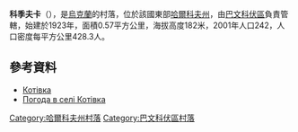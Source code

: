 

{{coord|48|48|21|N|36|50|15|E|scale:100000_region:UA|display=title}}

'''科季夫卡'''（{{lang-uk|Котівка}}），是[[烏克蘭|烏克蘭]]的村落，位於該國東部[[哈爾科夫州|哈爾科夫州]]，由[[巴文科伏區|巴文科伏區]]負責管轄，始建於1923年，面積0.57平方公里，海拔高度182米，2001年人口242，人口密度每平方公里428.3人。

==參考資料==
* [http://gska2.rada.gov.ua/pls/z7502/A005?rdat1=09.01.2009&rf7571=32176 Котівка]{{dead link|date=2018年4月 |bot=InternetArchiveBot |fix-attempted=yes }}
* [http://weather.in.ua/ua/har'kovskaja/11776 Погода в селі Котівка] {{Wayback|url=http://weather.in.ua/ua/har%27kovskaja/11776 |date=20160323030509 }}

{{DEFAULTSORT:Котівка}}
[[Category:哈爾科夫州村落|Category:哈爾科夫州村落]]
[[Category:巴文科伏區村落|Category:巴文科伏區村落]]


{{Kharkiv-geo-stub}}